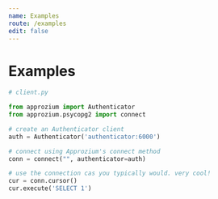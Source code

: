 ```yaml
---
name: Examples
route: /examples
edit: false
---
```


# Examples

```python
# client.py

from approzium import Authenticator
from approzium.psycopg2 import connect

# create an Authenticator client
auth = Authenticator('authenticator:6000')

# connect using Approzium's connect method
conn = connect("", authenticator=auth)

# use the connection cas you typically would. very cool!
cur = conn.cursor()
cur.execute('SELECT 1')
```
